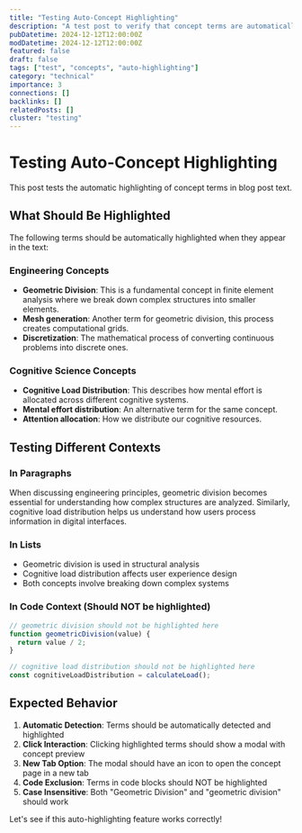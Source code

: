 ```yaml
---
title: "Testing Auto-Concept Highlighting"
description: "A test post to verify that concept terms are automatically highlighted in blog post text."
pubDatetime: 2024-12-12T12:00:00Z
modDatetime: 2024-12-12T12:00:00Z
featured: false
draft: false
tags: ["test", "concepts", "auto-highlighting"]
category: "technical"
importance: 3
connections: []
backlinks: []
relatedPosts: []
cluster: "testing"
---
```


# Testing Auto-Concept Highlighting

This post tests the automatic highlighting of concept terms in blog post text.

## What Should Be Highlighted

The following terms should be automatically highlighted when they appear in the text:

### Engineering Concepts
- **Geometric Division**: This is a fundamental concept in finite element analysis where we break down complex structures into smaller elements.
- **Mesh generation**: Another term for geometric division, this process creates computational grids.
- **Discretization**: The mathematical process of converting continuous problems into discrete ones.

### Cognitive Science Concepts  
- **Cognitive Load Distribution**: This describes how mental effort is allocated across different cognitive systems.
- **Mental effort distribution**: An alternative term for the same concept.
- **Attention allocation**: How we distribute our cognitive resources.

## Testing Different Contexts

### In Paragraphs
When discussing engineering principles, geometric division becomes essential for understanding how complex structures are analyzed. Similarly, cognitive load distribution helps us understand how users process information in digital interfaces.

### In Lists
- Geometric division is used in structural analysis
- Cognitive load distribution affects user experience design
- Both concepts involve breaking down complex systems

### In Code Context (Should NOT be highlighted)
```javascript
// geometric division should not be highlighted here
function geometricDivision(value) {
  return value / 2;
}

// cognitive load distribution should not be highlighted here
const cognitiveLoadDistribution = calculateLoad();
```

## Expected Behavior

1. **Automatic Detection**: Terms should be automatically detected and highlighted
2. **Click Interaction**: Clicking highlighted terms should show a modal with concept preview
3. **New Tab Option**: The modal should have an icon to open the concept page in a new tab
4. **Code Exclusion**: Terms in code blocks should NOT be highlighted
5. **Case Insensitive**: Both "Geometric Division" and "geometric division" should work

Let's see if this auto-highlighting feature works correctly!
